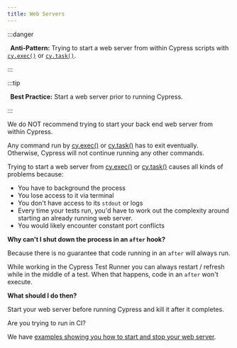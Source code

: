 ```yaml
---
title: Web Servers
---
```


:::danger

&#8239;<Icon name="exclamation-triangle" color="red" /> **Anti-Pattern:** Trying
to start a web server from within Cypress scripts with
[`cy.exec()`](/api/commands/exec) or [`cy.task()`](/api/commands/task).

:::

:::tip

&#8239;<Icon name="check-circle" color="green" /> **Best Practice:** Start a web
server prior to running Cypress.

:::

We do NOT recommend trying to start your back end web server from within
Cypress.

Any command run by [cy.exec()](/api/commands/exec) or
[cy.task()](/api/commands/task) has to exit eventually. Otherwise, Cypress will
not continue running any other commands.

Trying to start a web server from [cy.exec()](/api/commands/exec) or
[cy.task()](/api/commands/task) causes all kinds of problems because:

- You have to background the process
- You lose access to it via terminal
- You don't have access to its `stdout` or logs
- Every time your tests run, you'd have to work out the complexity around
  starting an already running web server.
- You would likely encounter constant port conflicts

**Why can't I shut down the process in an `after` hook?**

Because there is no guarantee that code running in an `after` will always run.

While working in the Cypress Test Runner you can always restart / refresh while
in the middle of a test. When that happens, code in an `after` won't execute.

**What should I do then?**

Start your web server before running Cypress and kill it after it completes.

Are you trying to run in CI?

We have
[examples showing you how to start and stop your web server](/guides/continuous-integration/introduction#Boot-your-server).